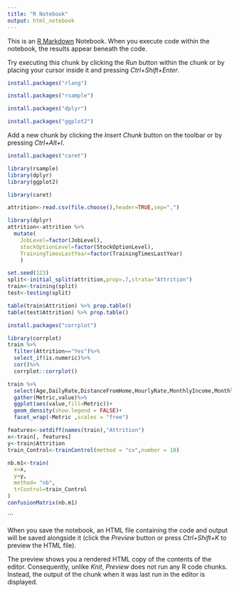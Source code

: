 ```yaml
---
title: "R Notebook"
output: html_notebook
---
```


This is an [R Markdown](http://rmarkdown.rstudio.com) Notebook. When you execute code within the notebook, the results appear beneath the code. 

Try executing this chunk by clicking the *Run* button within the chunk or by placing your cursor inside it and pressing *Ctrl+Shift+Enter*. 

```r
install.packages("rlang")
```


```r
install.packages("rsample")
```
```r
install.packages("dplyr")
```
```r
install.packages("ggplot2")
```
Add a new chunk by clicking the *Insert Chunk* button on the toolbar or by pressing *Ctrl+Alt+I*.
```r
install.packages("caret")
```
```r
library(rsample)
library(dplyr)
library(ggplot2)

```
```r
library(caret)
```
```r
attrition<-read.csv(file.choose(),header=TRUE,sep=",")

```
```r
library(dplyr)
attrition<-attrition %>%
  mutate(
    JobLevel=factor(JobLevel),
    stockOptionLevel=factor(StockOptionLevel),
    TrainingTimesLastYear=factor(TrainingTimesLastYear)
    )
```
```r
set.seed(123)
split<-initial_split(attrition,prop=.7,strata="Attrition")
train<-training(split)
test<-testing(split)
```
```r
table(train$Attrition) %>% prop.table()
table(test$Attrition) %>% prop.table()
```

```r
install.packages("corrplot")
```
```r
library(corrplot)
train %>%
  filter(Attrition=="Yes")%>%
  select_if(is.numeric)%>%
  cor()%>%
  corrplot::corrplot()
```
```r
train %>%
  select(Age,DailyRate,DistanceFromHome,HourlyRate,MonthlyIncome,MonthlyRate) %>%
  gather(Metric,value)%>%
  ggplot(aes(value,fill=Metric))+
  geom_density(show.legend = FALSE)+
  facet_wrap(~Metric ,scales = "free")
```
```r
features<-setdiff(names(train),"Attrition")
x<-train[, features]
y<-train$Attrition
train_Control<-trainControl(method = "cv",number = 10)
```
```r
nb.m1<-train(
  x=x,
  y=y,
  method= "nb",
  trControl=train_Control
)
confusionMatrix(nb.m1)
```


```

When you save the notebook, an HTML file containing the code and output will be saved alongside it (click the *Preview* button or press *Ctrl+Shift+K* to preview the HTML file).

The preview shows you a rendered HTML copy of the contents of the editor. Consequently, unlike *Knit*, *Preview* does not run any R code chunks. Instead, the output of the chunk when it was last run in the editor is displayed.
